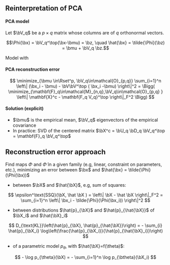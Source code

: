 ## Reinterpretation of PCA

#### PCA model

Let $\bV_q$ be a $p\times q$ matrix whose columns are of $q$ orthonormal vectors.

$$\Phi(\bx) = \bV_q^\top(\bx-\bmu)  = \bz, \quad \hat{\bx} = \tilde{\Phi}(\bz) = \bmu + \bV_q \bz.$$

\rsa Model with \emphase{Linear assumption + ortho-normality constraints}
 
#### PCA reconstruction error

\vspace{-.5cm}

$$
\minimize_{\bmu \in\Rset^p, \bV_q\in\mathcal{O}_{p,q}} \sum_{i=1}^n \left\| (\bx_i  - \bmu) - \bV\bV^\top ( \bx_i -\bmu)   \right\|^2 = \Bigg( \minimize_{\mathbf{F}_q\in\mathcal{M}_{n,q},\bV_q\in\mathcal{O}_{p,q} } \left\| \mathbf{X}^c - \mathbf{F_q V_q}^\top \right\|_F^2 \Bigg)
$$

#### Solution (explicit)
  
  - $\bmu$ is the empirical mean, $\bV_q$ eigenvectors of the empirical covariance
  - In practice: SVD of the centered matrix $\bX^c = \bU_q \bD_q \bV_q^\top = \mathbf{F}_q \bV_q^\top$ 

## Reconstruction error approach


Find maps $\Phi$ and $\tilde{\Phi}$ in a given family (e.g, linear, constraint on parameters, etc.), minimizing an error between $\bx$ and $\hat{\bx} = \tilde{\Phi}(\Phi(\bx))$

  - \emphase{Distance} between $\bX$ and $\hat{\bX}$, e.g, sum of squares:

\vspace{-.25cm}

$$
\epsilon^\text{SSQ}(\bX, \hat \bX ) = \left\| \bX - \hat \bX \right\|_F^2  = \sum_{i=1}^n \left\| \bx_i - \tilde{\Phi}(\Phi(\bx_i)) \right\|^2
$$

  - \emphase{Divergence} between distributions $\hat{p}_{\bX}$ and $\hat{p}_{\hat{\bX}}$ of $\bX_i$ and $\hat{\bX}_i$

\vspace{-.25cm}

$$
D_{\text{KL}}\left(\hat{p}_{\bX}, \hat{p}_{\hat{\bX}}\right) = - \sum_{i} \hat{p}_{\bX_i}  \log\left(\frac{\hat{p}_{\bX_i}}{\hat{p}_{\hat{\bX}_i}}\right)
$$

  - \emphase{Log-likelihood} of a parametric model $p_\theta$, with $\hat{\bX}=f(\theta)$:

\vspace{-.25cm}

$$
  - \log p_{\theta}(\bX) = - \sum_{i=1}^n \log p_{\btheta}(\bX_i)
$$

